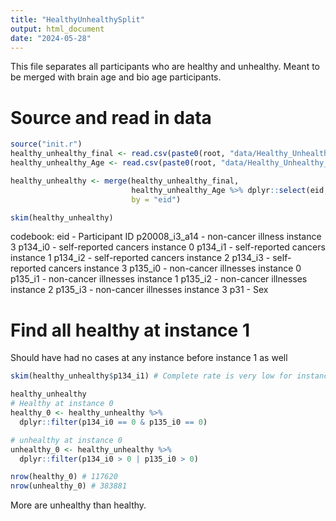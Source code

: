 ```yaml
---
title: "HealthyUnhealthySplit"
output: html_document
date: "2024-05-28"
---
```


This file separates all participants who are healthy and unhealthy. Meant to be merged with 
brain age and bio age participants.

# Source and read in data
```r
source("init.r")
healthy_unhealthy_final <- read.csv(paste0(root, "data/Healthy_Unhealthy_final.csv"))
healthy_unhealthy_Age <- read.csv(paste0(root, "data/Healthy_Unhealthy_Age.csv"))

healthy_unhealthy <- merge(healthy_unhealthy_final, 
                           healthy_unhealthy_Age %>% dplyr::select(eid, p21003_i0:p21003_i3),
                           by = "eid")

skim(healthy_unhealthy)
```

codebook:
eid - Participant ID
p20008_i3_a14 - non-cancer illness instance 3
p134_i0 - self-reported cancers instance 0
p134_i1 - self-reported cancers instance 1
p134_i2 - self-reported cancers instance 2
p134_i3 - self-reported cancers instance 3
p135_i0 - non-cancer illnesses instance 0
p135_i1 - non-cancer illnesses instance 1
p135_i2 - non-cancer illnesses instance 2 
p135_i3 - non-cancer illnesses instance 3 
p31 - Sex

# Find all healthy at instance 1
Should have had no cases at any instance before instance 1 as well
```r
skim(healthy_unhealthy$p134_i1) # Complete rate is very low for instance 1

healthy_unhealthy
# Healthy at instance 0
healthy_0 <- healthy_unhealthy %>% 
  dplyr::filter(p134_i0 == 0 & p135_i0 == 0)

# unhealthy at instance 0 
unhealthy_0 <- healthy_unhealthy %>% 
  dplyr::filter(p134_i0 > 0 | p135_i0 > 0)

nrow(healthy_0) # 117620
nrow(unhealthy_0) # 383881
```

More are unhealthy than healthy. 







